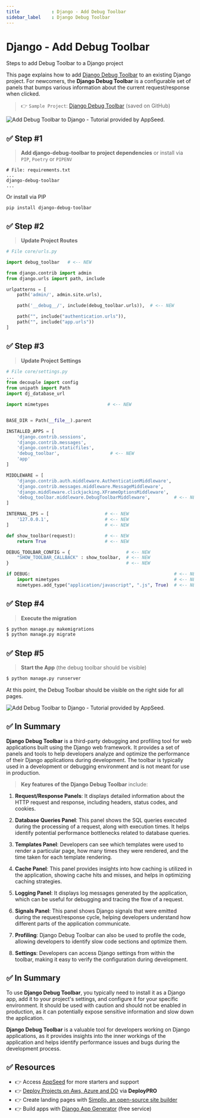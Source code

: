 ```yaml
---
title            : Django - Add Debug Toolbar 
sidebar_label    : Django Debug Toolbar
---
```


# Django - Add Debug Toolbar

<SubHeading>Steps to add Debug Toolbar to a Django project</SubHeading>

This page explains how to add [Django Debug Toolbar](https://django-debug-toolbar.readthedocs.io/en/latest/index.html) to an existing Django project. 
For newcomers, the **Django Debug Toolbar** is a configurable set of panels that bumps various information about the current request/response when clicked.

> 👉 `Sample Project`: [Django Debug Toolbar](https://github.com/app-generator/django-add-debug-toolbar) (saved on GitHub)

![Add Debug Toolbar to Django - Tutorial provided by AppSeed.](https://github-production-user-asset-6210df.s3.amazonaws.com/51070104/269537626-cd7722f2-b76c-4e82-87fd-8cb58b26cad7.jpg) 

## ✅ **Step #1**

>  **Add django-debug-toolbar to project dependencies** or install via `PIP`, `Poetry` or `PIPENV`

```
# File: requirements.txt
...
django-debug-toolbar
...
```

Or install via PIP

```
pip install django-debug-toolbar
```

## ✅ **Step #2**

> **Update Project Routes**

```python
# File core/urls.py

import debug_toolbar   # <-- NEW

from django.contrib import admin
from django.urls import path, include

urlpatterns = [
    path('admin/', admin.site.urls),

    path('__debug__/', include(debug_toolbar.urls)),  # <-- NEW

    path("", include("authentication.urls")),
    path("", include("app.urls"))
]

```

## ✅ **Step #3**

> **Update Project Settings**

```python
# File core/settings.py
...
from decouple import config
from unipath import Path
import dj_database_url

import mimetypes                      # <-- NEW


BASE_DIR = Path(__file__).parent

INSTALLED_APPS = [
    'django.contrib.sessions',
    'django.contrib.messages',
    'django.contrib.staticfiles',
    'debug_toolbar',                   # <-- NEW
    'app'
]

MIDDLEWARE = [
    'django.contrib.auth.middleware.AuthenticationMiddleware',
    'django.contrib.messages.middleware.MessageMiddleware',
    'django.middleware.clickjacking.XFrameOptionsMiddleware',
    'debug_toolbar.middleware.DebugToolbarMiddleware',         # <-- NEW
]

INTERNAL_IPS = [                     # <-- NEW
    '127.0.0.1',                     # <-- NEW
]                                    # <-- NEW

def show_toolbar(request):           # <-- NEW
    return True                      # <-- NEW

DEBUG_TOOLBAR_CONFIG = {                     # <-- NEW
    "SHOW_TOOLBAR_CALLBACK" : show_toolbar,  # <-- NEW
}                                            # <-- NEW

if DEBUG:                                                      # <-- NEW
    import mimetypes                                           # <-- NEW
    mimetypes.add_type("application/javascript", ".js", True)  # <-- NEW
```

## ✅ **Step #4**  

> **Execute the migration**

```bash
$ python manage.py makemigrations
$ python manage.py migrate
```

## ✅ **Step #5**  

> **Start the App** (the debug toolbar should be visible)

```bash
$ python manage.py runserver
```

At this point, the Debug Toolbar should be visible on the right side for all pages.

![Add Debug Toolbar to Django - Tutorial provided by AppSeed.](https://github-production-user-asset-6210df.s3.amazonaws.com/51070104/269537626-cd7722f2-b76c-4e82-87fd-8cb58b26cad7.jpg) 

## ✅ In Summary

**Django Debug Toolbar** is a third-party debugging and profiling tool for web applications built using the Django web framework. 
It provides a set of panels and tools to help developers analyze and optimize the performance of their Django applications during development. 
The toolbar is typically used in a development or debugging environment and is not meant for use in production.

> **Key features of the Django Debug Toolbar** include:

1. **Request/Response Panels**: It displays detailed information about the HTTP request and response, including headers, status codes, and cookies.

2. **Database Queries Panel**: This panel shows the SQL queries executed during the processing of a request, along with execution times. It helps identify potential performance bottlenecks related to database queries.

3. **Templates Panel**: Developers can see which templates were used to render a particular page, how many times they were rendered, and the time taken for each template rendering.

4. **Cache Panel**: This panel provides insights into how caching is utilized in the application, showing cache hits and misses, and helps in optimizing caching strategies.

5. **Logging Panel**: It displays log messages generated by the application, which can be useful for debugging and tracing the flow of a request.

6. **Signals Panel**: This panel shows Django signals that were emitted during the request/response cycle, helping developers understand how different parts of the application communicate.

7. **Profiling**: Django Debug Toolbar can also be used to profile the code, allowing developers to identify slow code sections and optimize them.

8. **Settings**: Developers can access Django settings from within the toolbar, making it easy to verify the configuration during development.

## ✅ In Summary

To use **Django Debug Toolbar**, you typically need to install it as a Django app, add it to your project's settings, and configure it for your specific environment. 
It should be used with caution and should not be enabled in production, as it can potentially expose sensitive information and slow down the application.

**Django Debug Toolbar** is a valuable tool for developers working on Django applications, 
as it provides insights into the inner workings of the application and helps identify performance issues and bugs during the development process.

## ✅ Resources

- 👉 Access [AppSeed](https://appseed.us/) for more starters and support 
- 👉 [Deploy Projects on Aws, Azure and DO](https://www.docs.deploypro.dev/) via **DeployPRO**
- 👉 Create landing pages with [Simpllo, an open-source site builder](https://www.simpllo.com/)
- 👉 Build apps with [Django App Generator](https://app-generator.dev/django/) (free service)

